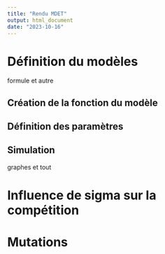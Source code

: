 ```yaml
---
title: "Rendu MDET"
output: html_document
date: "2023-10-16"
---
```


# Définition du modèles 
formule et autre 

## Création de la fonction du modèle

## Définition des paramètres 

## Simulation 
graphes et tout 

# Influence de sigma sur la compétition 

# Mutations 